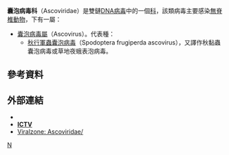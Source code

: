 {{Automatic taxobox
| name = 囊泡病毒属
| taxon = Ascovirus
| authority = 
| type_species = 秋行軍蟲囊泡病毒
| subdivision_ranks  = 種
| subdivision        =
*''[[Diadromus_pulchellus_ascovirus_4a|Diadromus pulchellus ascovirus 4a]]''
*''[[Heliothis_virescens_ascovirus_3a|Heliothis virescens ascovirus 3a]]''
*''[[Spodoptera_frugiperda_ascovirus_1a|Spodoptera frugiperda ascovirus 1a]]'' 	 
*''[[Trichoplusia_ni_ascovirus_2a|Trichoplusia ni ascovirus 2a]]''<ref name=ICTV>{{cite web|last1=ICTV|title=Virus Taxonomy: 2014 Release|url=http://ictvonline.org/virusTaxonomy.asp|accessdate=25 November 2015|archive-date=2015-07-10|archive-url=https://web.archive.org/web/20150710030353/http://ictvonline.org/virusTaxonomy.asp|dead-url=no}}</ref>
}}
'''囊泡病毒科'''（Ascoviridae）是雙鏈[[DNA病毒|DNA病毒]]中的一個[[科|科]]，該類病毒主要感染[[無脊椎動物|無脊椎動物]]，下有一屬：
*[[囊泡病毒屬|囊泡病毒屬]]（Ascovirus）。代表種：
**[[秋行軍蟲囊泡病毒|秋行軍蟲囊泡病毒]]（Spodoptera frugiperda ascovirus），又譯作秋黏蟲囊泡病毒或草地夜蛾表泡病毒。
==參考資料==
{{reflist}}
==外部連結==
{{commons category|Ascoviridae}}
* {{MeshName|Ascoviridae}}
* [http://ictvonline.org/virusTaxonomy.asp '''ICTV''']{{Wayback|url=http://ictvonline.org/virusTaxonomy.asp |date=20150710030353 }}
* [http://www.expasy.org/viralzone/all_by_species/139.html Viralzone: Ascoviridae/]{{Wayback|url=http://www.expasy.org/viralzone/all_by_species/139.html |date=20100831003649 }}
{{Taxonbar|from=Q6836}}

[[Category:核质巨DNA病毒|N]]


{{virus-stub}}